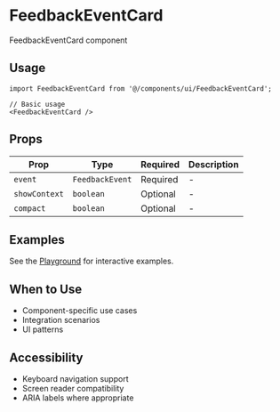 # FeedbackEventCard

FeedbackEventCard component

## Usage

```tsx
import FeedbackEventCard from '@/components/ui/FeedbackEventCard';

// Basic usage
<FeedbackEventCard />
```

## Props

| Prop | Type | Required | Description |
|------|------|----------|-------------|
| `event` | `FeedbackEvent` | Required | - |
| `showContext` | `boolean` | Optional | - |
| `compact` | `boolean` | Optional | - |

## Examples

See the [Playground](/play) for interactive examples.

## When to Use

- Component-specific use cases
- Integration scenarios
- UI patterns

## Accessibility

- Keyboard navigation support
- Screen reader compatibility
- ARIA labels where appropriate

